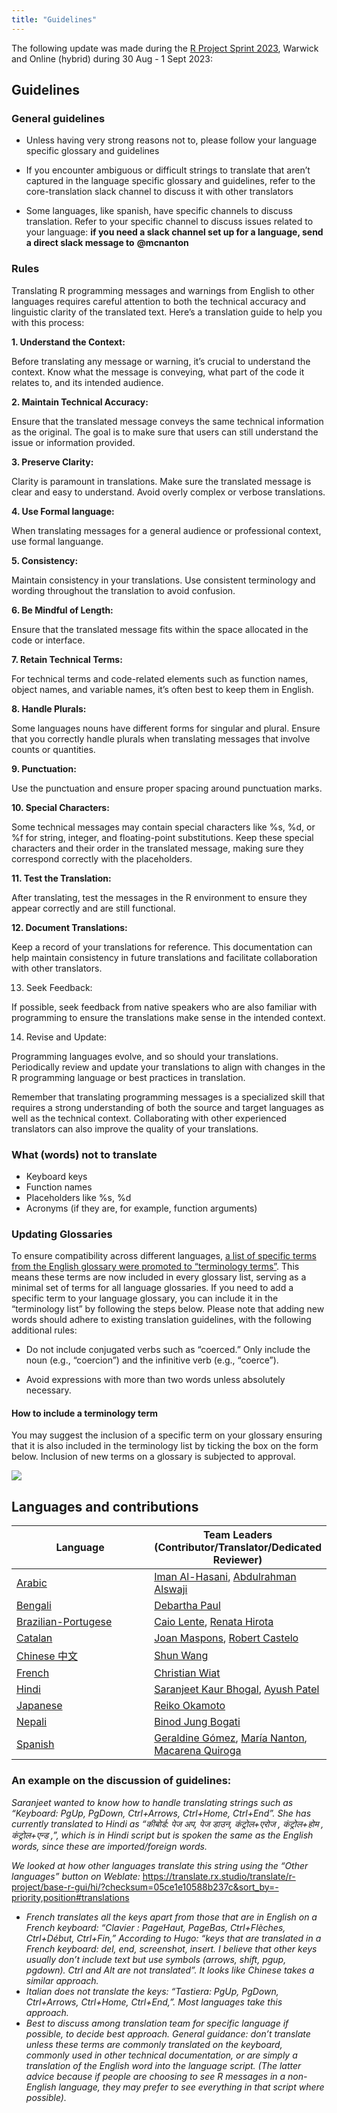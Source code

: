 ```yaml
---
title: "Guidelines"
---
```


The following update was made during the [R Project Sprint 
2023](https://contributor.r-project.org/r-project-sprint-2023/), Warwick and Online (hybrid) during 30 Aug - 1 Sept 
2023:

## Guidelines

### General guidelines

- Unless having very strong reasons not to, please follow your language specific glossary and guidelines

- If you encounter ambiguous or difficult strings to translate that aren't captured in the language specific glossary 
and guidelines, refer to the core-translation slack channel to discuss it with other translators

- Some languages, like spanish, have specific channels to discuss translation. Refer to your specific channel to discuss 
issues related to your language: **if you need a slack channel set up for a language, send a direct slack message to** 
**@mcnanton**

### Rules

Translating R programming messages and warnings from English to other languages requires careful attention to both the 
technical accuracy and linguistic clarity of the translated text. Here's a translation guide to help you with this 
process:

**1. Understand the Context:**

Before translating any message or warning, it's crucial to understand the context. Know what the message is conveying, 
what part of the code it relates to, and its intended audience.

**2. Maintain Technical Accuracy:**

Ensure that the translated message conveys the same technical information as the original. The goal is to make sure that 
users can still understand the issue or information provided.

**3. Preserve Clarity:**

Clarity is paramount in translations. Make sure the translated message is clear and easy to understand. Avoid overly 
complex or verbose translations.

**4. Use Formal language:**

When translating messages for a general audience or professional context, use formal languange.

**5. Consistency:**

Maintain consistency in your translations. Use consistent terminology and wording throughout the translation to avoid 
confusion.

**6. Be Mindful of Length:**

Ensure that the translated message fits within the space allocated in the code or interface.

**7. Retain Technical Terms:**

For technical terms and code-related elements such as function names, object names, and variable names, it's often best 
to keep them in English.

**8. Handle Plurals:**

Some languages nouns have different forms for singular and plural. Ensure that you correctly handle plurals when 
translating messages that involve counts or quantities.

**9. Punctuation:**

Use the punctuation and ensure proper spacing around punctuation marks.

**10. Special Characters:**

Some technical messages may contain special characters like %s, %d, or %f for string, integer, and floating-point 
substitutions. Keep these special characters and their order in the translated message, making sure they correspond 
correctly with the placeholders.

**11. Test the Translation:**

After translating, test the messages in the R environment to ensure they appear correctly and are still functional.

**12. Document Translations:**

Keep a record of your translations for reference. This documentation can help maintain consistency in future 
translations and facilitate collaboration with other translators.

13. Seek Feedback:

If possible, seek feedback from native speakers who are also familiar with programming to ensure the translations make 
sense in the intended context.

14. Revise and Update:

Programming languages evolve, and so should your translations. Periodically review and update your translations to align 
with changes in the R programming language or best practices in translation.

Remember that translating programming messages is a specialized skill that requires a strong understanding of both the 
source and target languages as well as the technical context. Collaborating with other experienced translators can also 
improve the quality of your translations.

### What (words) not to translate

- Keyboard keys
- Function names
- Placeholders like %s, %d
- Acronyms (if they are, for example, function arguments)

### Updating Glossaries
  
To ensure compatibility across different languages,  [a list of specific terms from the English glossary were promoted to "terminology terms"](https://github.com/r-devel/r-dev-day/issues/8). This means these terms are now included in every glossary list, serving as a minimal set of terms for all language glossaries. If you need to add a specific term to your language glossary, you can include it in the "terminology list" by following the steps below. Please note that adding new words should adhere to existing translation guidelines, with the following additional rules:

- Do not include conjugated verbs such as "coerced." Only include the noun (e.g., "coercion") and the infinitive verb (e.g., "coerce").

- Avoid expressions with more than two words unless absolutely necessary.

#### How to include a terminology term

You may suggest the inclusion of a specific term on your glossary ensuring that it is also included in the terminology list by ticking the box on the form below. Inclusion of new terms on a glossary is subjected to approval.

![](../img/example_form.png)

## Languages and contributions

|Language | Team Leaders (Contributor/Translator/Dedicated Reviewer) |
| -- | -- |
|[Arabic](Arabic-specific-translations.qmd)| [Iman Al-Hasani](https://github.com/imanalhasani), [Abdulrahman Alswaji](https://github.com/alswajiab) |
|[Bengali](Bengali-specific-translations.qmd)| [Debartha Paul](https://github.com/itsdebartha) |
|[Brazilian-Portugese](Brazilian‐Portugese-specific-translations.qmd)| [Caio Lente](https://github.com/clente), [Renata Hirota](https://github.com/rmhirota)|
|[Catalan](Catalan-specific-translations.qmd)| [Joan Maspons](https://github.com/jmaspons), [Robert Castelo](https://github.com/rcastelo)|
|[Chinese 中文](Chinese-specific-translations.qmd)|[Shun Wang](https://github.com/shun2wang)|
|[French](French-specific-translations.qmd)| [Christian Wiat](https://github.com/ChristianWia) |
|[Hindi](Hindi-specific-translations.qmd)| [Saranjeet Kaur Bhogal](https://github.com/SaranjeetKaur), [Ayush Patel](https://github.com/AyushBipinPatel)  |
|[Japanese](Japanese-specific-translations.qmd)| [Reiko Okamoto](https://github.com/reikookamoto) |
|[Nepali](Nepali-specific-translations.qmd)| [Binod Jung Bogati](https://github.com/bjungbogati) |
|[Spanish](Spanish-specific-translations.qmd)| [Geraldine Gómez](https://github.com/GeraldineGomez), [María Nanton](https://github.com/mcnanton), [Macarena Quiroga](https://github.com/msquiroga89)| 

### An example on the discussion of guidelines:

_Saranjeet wanted to know how to handle translating strings such as "Keyboard: PgUp, PgDown, Ctrl+Arrows, Ctrl+Home, 
Ctrl+End". She has currently translated to Hindi as "कीबोर्ड: पेज अप, पेज डाउन, कंट्रोल+एरोज , कंट्रोल+होम , 
कंट्रोल+एन्ड ,", which is in Hindi script but is spoken the same as the English words, since these are imported/foreign 
words._

_We looked at how other languages translate this string using the "Other languages" button on Weblate:_
<https://translate.rx.studio/translate/r-project/base-r-gui/hi/?checksum=05ce1e10588b237c&sort_by=-priority,position#translations>

* _French translates all the keys apart from those that are in English on a French keyboard: "Clavier : PageHaut, 
PageBas, Ctrl+Flèches, Ctrl+Début, Ctrl+Fin," According to Hugo: "keys that are translated in a French keyboard: del, 
end, screenshot, insert. I believe that other keys usually don't include text but use symbols (arrows, shift, pgup, 
pgdown). Ctrl and Alt are not translated". It looks like Chinese takes a similar approach._
* _Italian does not translate the keys: "Tastiera: PgUp, PgDown, Ctrl+Arrows, Ctrl+Home, Ctrl+End,". Most languages take 
this approach._
* _Best to discuss among translation team for specific language if possible, to decide best approach. General guidance: 
don't translate unless these terms are commonly translated on the keyboard, commonly used in other technical 
documentation, or are simply a translation of the English word into the language script. (The latter advice because if 
people are choosing to see R messages in a non-English language, they may prefer to see everything in that script where 
possible)._
